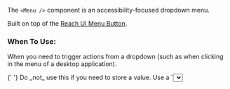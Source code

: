 
The `<Menu />` component is an accessibility-focused dropdown menu.

Built on top of the [Reach UI Menu Button](https://reacttraining.com/reach-ui/menu-button).

### When To Use:

When you need to trigger actions from a dropdown (such as when clicking in the menu of a desktop application).

<Callout emoji="⚠️">
  {' '}
  Do _not_ use this if you need to store a value. Use a `<select />` component instead.
</Callout>

```js
import {
  MenuContainer,
  MenuButton,
  MenuList,
  MenuItem,
  MenuLink,
} from 'minerva-ui';
```

## With Divider

```jsx live
<MenuContainer>
  <MenuButton>
    Actions <Icon name="chevron-down" ml={2} size="14px" />
  </MenuButton>
  <MenuList>
    <MenuItem onSelect={() => alert('Edit Profile')}>Edit Profile</MenuItem>
    <MenuItem onSelect={() => alert('Settings')}>Settings</MenuItem>
    <MenuDivider />
    <MenuLink href="https://minerva-ui-docs.vercel.app/">Sign Out</MenuLink>
  </MenuList>
</MenuContainer>
```

## Positioned To Right

Change alignment for `MenuList` relative to parent

```jsx live
<Flex justifyContent="flex-end">
  <MenuContainer>
    <MenuButton>
      Actions <Icon name="chevron-down" ml={2} size="14px" />
    </MenuButton>
    <MenuList menuPosition="right">
      <MenuItem onSelect={() => alert('Edit Profile')}>Edit Profile</MenuItem>
      <MenuItem onSelect={() => alert('Settings')}>Settings</MenuItem>
    </MenuList>
  </MenuContainer>
</Flex>
```

## Props

Most props are extended from [Reach UI's `<MenuButton />` component](https://reacttraining.com/reach-ui/menu-button#menulink)

### `<Menu />`

| Name       | Type   | Is Required | Default | Description |
| ---------- | ------ | ----------- | ------- | ----------- |
| `children` | `node` | optional    | none    |

### `<MenuButton />`

| Name       | Type   | Is Required | Default | Description |
| ---------- | ------ | ----------- | ------- | ----------- |
| `children` | `node` | optional    | none    |

### `<MenuList />`

| Name           | Type              | Is Required | Default | Description                                        |
| -------------- | ----------------- | ----------- | ------- | -------------------------------------------------- |
| `children`     | `node`            | optional    | none    |
| `menuPosition` | `left` or `right` | optional    | `left`  | Change alignment for `MenuList` relative to parent |

### `<MenuItem />`

| Name       | Type       | Is Required | Default | Description                                    |
| ---------- | ---------- | ----------- | ------- | ---------------------------------------------- |
| `onSelect` | `function` | required    | none    | Callback that fires event MenuLink is selected |
| `children` | `node`     | optional    | none    |

### `<MenuLink />`

Similar to `<MenuItem />`, but used for links (renders an `<a />` tag)

| Name       | Type       | Is Required | Default | Description                                    |
| ---------- | ---------- | ----------- | ------- | ---------------------------------------------- |
| `onSelect` | `function` | required    | none    | Callback that fires event MenuLink is selected |
| `children` | `node`     | optional    | none    |

